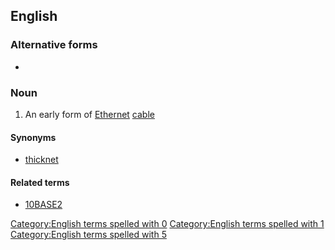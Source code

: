 {{also|10Base5}}
==English==
{{wikipedia}}

===Alternative forms===
* {{l|en|10Base5}}

===Noun===
{{en-noun|?}}

# {{lb|en|computing}} An early form of [[Ethernet]] [[cable]]

====Synonyms====
* [[thicknet]]

====Related terms====
* [[10BASE2]]

[[Category:English terms spelled with 0]]
[[Category:English terms spelled with 1]]
[[Category:English terms spelled with 5]]
